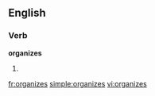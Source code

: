 
==English==

===Verb===
'''organizes'''

# {{third-person singular of|[[organize]]}}

[[fr:organizes]]
[[simple:organizes]]
[[vi:organizes]]